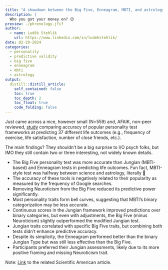 ```yaml
---
title: "A showdown between the Big Five, Enneagram, MBTI, and astrology"
description: |
  Who you got your money on? 😉  
preview: ./phrenology.jfif   
author:
  - name: Luděk Stehlík
    url: https://www.linkedin.com/in/ludekstehlik/
date: 02-29-2024
categories:
  - personality
  - predictive validity
  - big five
  - enneagram
  - mbti
  - astrology
output:
  distill::distill_article:
    self_contained: false
    toc: true
    toc_depth: 2
    toc_float: true
    code_folding: false
---
```


Just came across a nice, however small (N=559) and, AFAIK, non-peer reviewed, [study](https://www.clearerthinking.org/post/how-accurate-are-popular-personality-test-frameworks-at-predicting-life-outcomes-a-detailed-investi){target="_blank"} comparing accuracy of popular personality test frameworks at predicting 37 different life outcomes (e.g., frequency of exercise, life satisfaction, number of close friends, etc.). 

The main findings? They shouldn't be a big surprise to I/O psych folks, but IMO they still contain two or three interesting, not widely known details.

* The Big Five personality test was more accurate than Jungian (MBTI-based) and Enneagram tests in predicting life outcomes. Fun fact, MBTI-style test was halfway between science and astrology, literally 🧙️ 
* The accuracy of these tools is negatively related to their popularity as measured by the frequency of Google searches. 
* Removing Neuroticism from the Big Five reduced its predictive power significantly. 
* Most personality traits form bell curves, suggesting that MBTI’s binary categorization may be less accurate. 
* Continuous scores in the Jungian framework improved predictions over binary categories, but even with adjustments, the Big Five (minus Neuroticism) slightly outperformed the modified Jungian test. 
* Jungian traits correlated with specific Big Five traits, but combining both tests didn't enhance predictive accuracy. 
* Despite its simplicity, the Enneagram performed better than the binary Jungian Type but was still less effective than the Big Five. 
* Participants preferred their Jungian assessments, likely due to its more positive framing and missing Neuroticism trait.

<div style="text-align:center">
[](./personality_frameworks_accuracy.png){width=100%}
</div>

Note: [Link](https://www.scientificamerican.com/article/personality-tests-arent-all-the-same-some-work-better-than-others/){target="_blank"} to the related Scientific American article.
